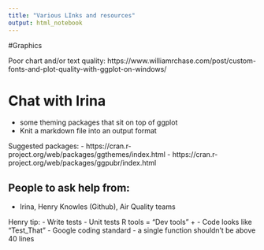 ---
title: "Various LInks and resources"
output: html_notebook
---

#Graphics

Poor chart and/or text quality: https://www.williamrchase.com/post/custom-fonts-and-plot-quality-with-ggplot-on-windows/

# Chat with Irina

- some theming packages that sit on top of ggplot
- Knit a markdown file into an output format

Suggested packages:
- https://cran.r-project.org/web/packages/ggthemes/index.html
- https://cran.r-project.org/web/packages/ggpubr/index.html


## People to ask help from:
- Irina, Henry Knowles (Github), Air Quality teams

Henry tip:
- Write tests
- Unit tests R tools = "Dev tools" + 
- Code looks like "Test_That" 
- Google coding standard - a single function shouldn't be above 40 lines